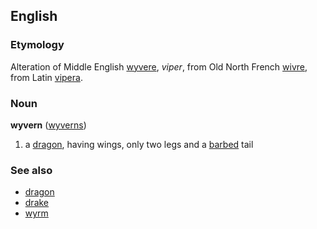 ==English==
===Etymology===
Alteration of Middle English [[wyvere]], ''viper'', from Old North French [[wivre]], from Latin [[vipera]].
===Noun===
'''wyvern''' ([[wyverns]])

#a [[dragon]], having wings, only two legs and a [[barb]]ed tail
===See also===
*[[dragon]]
*[[drake]]
*[[wyrm]]